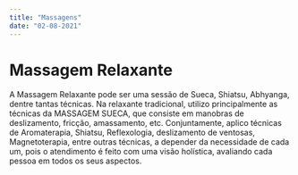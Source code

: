 ```yaml
---
title: "Massagens"
date: "02-08-2021"
---
```


# Massagem Relaxante

A Massagem Relaxante pode ser uma sessão de Sueca, Shiatsu, Abhyanga, dentre tantas técnicas. Na relaxante tradicional, utilizo principalmente as técnicas da MASSAGEM SUECA, que consiste em manobras de deslizamento, fricção, amassamento, etc. Conjuntamente, aplico técnicas de Aromaterapia, Shiatsu, Reflexologia, deslizamento de ventosas, Magnetoterapia, entre outras técnicas, a depender da necessidade de cada um, pois o atendimento é feito com uma visão holística, avaliando cada pessoa em todos os seus aspectos.
